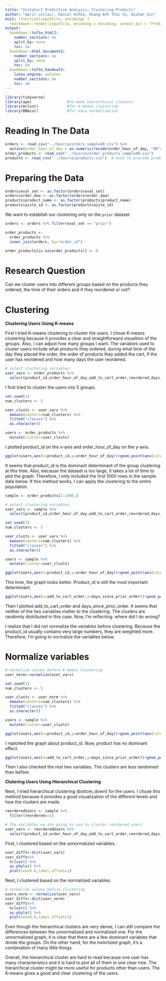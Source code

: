 ```yaml
---
title: "InstaCart Predictive Analysis: Clustering Products"
author: "April Leclair, Daniel Ochoa, Hoang Anh Thai Vu, Qiuhan Sun"
knit: (function(inputFile, encoding) {
  rmarkdown::render(inputFile, encoding = encoding, output_dir = "PredictiveAnalysis_HTML_Output") })
output:
  bookdown::tufte_html2:
    number_sections: no
    split_by: none
    toc: no
  bookdown::html_document2:
    number_sections: no
    split_by: none
    toc: no
  bookdown::tufte_handout2:
    latex_engine: xelatex
    number_sections: no
    toc: no
---
```


```r
library(tidyverse)
library(ape)                #to make hierarchical clusters
library(mclust)             #for k-means clustering
library(BBmisc)             #for data normalization
```

# Reading In The Data
```r
orders <- read_csv("../Source/orders_sample40.csv") %>%
  mutate(order_hour_of_day = as.numeric(recode(order_hour_of_day, "00"=0, "01"=1, "02"=2, "03"=3, "04"=4, "05"=5, "06"=6, "07"=7, "08"=8, "09"=9, "10"=10, "11"=11, "12"=12, "13"=13, "14"=14, "15"=15, "16"=16, "17"=17, "18"=18, "19"=19, "20"=20, "21"=21, "22"=22, "23"=23)))
order_products <- read_csv("../Source/order_products_sample40.csv")
products <- read_csv("../Source/products.csv")  # Used to provide product names (hasn't been incorporated yet)
```

# Preparing the Data

```r
orders$eval_set <- as.factor(orders$eval_set)
orders$order_dow <- as.factor(orders$order_dow)
products$product_name <- as.factor(products$product_name)
products$aisle_id <- as.factor(products$aisle_id)
```

We want to establish our clustering only on the `prior` dataset.
```r
orders <- orders %>% filter(eval_set == "prior")

order_products <-
  order_products %>%
  inner_join(orders, by="order_id")

order_products[is.na(order_products)] <- 0
```


# Research Question

Can we cluster users into different groups based on the products they ordered, the time of their orders and if they reordered or not?

# Clustering

**Clustering Users Using K-means**

First I tried K-means clustering to cluster the users. I chose K-means clustering because it provides a clear and straightforward visualtion of the groups. Also, I can adjust how many groups I want. The variables used to cluster users include what products they ordered, during what time of the day they placed the order, the order of products they added the cart, if the user has reordered and how many days the user reordered. 

```r
# select clustering variables
user_vars <- order_products %>%
  select(product_id,order_hour_of_day,add_to_cart_order,reordered,days_since_prior_order)
```

I first tried to cluster the users into 5 groups. 

```r
set.seed(1)
num_clusters <- 5

user_clusts <- user_vars %>%
  kmeans(centers=num_clusters) %>%
  fitted("classes") %>%  
  as.character()

users <- order_products %>%
  mutate(cluster=user_clusts)
```

I plotted product_id on the x-axis and order_hour_of_day on the y-axis. 

```r
ggplot(users,aes(x=product_id,y=order_hour_of_day))+geom_point(aes(color=cluster))
```

It seems that product_id is the dominant determinant of the group clustering at this time. Also, because the dataset is too large, it takes a lot of time to plot the graph. Therefore, I only included the first 1000 rows in the sample data below. If this method works, I can apply the clustering to the entire population. 

```r
sample <- order_products[1:1000,]
```

```r
# select clustering variables
user_vars <- sample %>%
  select(product_id,order_hour_of_day,add_to_cart_order,reordered,days_since_prior_order)
```

```r
set.seed(1)
num_clusters <- 5

user_clusts <- user_vars %>%
  kmeans(centers=num_clusters) %>%
  fitted("classes") %>%  
  as.character()

users <- sample %>%
  mutate(cluster=user_clusts)
```

```r
ggplot(users,aes(x=product_id,y=order_hour_of_day))+geom_point(aes(color=cluster))
```

This time, the graph looks better. Product_id is still the most important determinant.

```r
ggplot(users,aes(x=add_to_cart_order,y=days_since_prior_order))+geom_point(aes(color=cluster))
```
Then I plotted add_to_cart_order and days_since_prior_order. It seems that neither of the two variables matter to the clustering. The clusters are randomly distributed in this case. Now, I'm reflecting: where did I do wrong?

I realize that I did not normalize the variables before clustering. Because the product_id usually contains very large numbers, they are weighted more. Therefore, I'm going to normalize the variables below. 

# Normalize variables

```r
# normalize values before K-means clustering
user_norm<-normalize(user_vars)
```

```r
set.seed(1)
num_clusters <- 5

user_clusts <- user_norm %>%
  kmeans(centers=num_clusters) %>%
  fitted("classes") %>%  
  as.character()

users <- sample %>%
  mutate(cluster=user_clusts)
```

```r
ggplot(users,aes(x=product_id,y=order_hour_of_day))+geom_point(aes(color=cluster))
```

I replotted the graph about product_id. Now, product has no dominant effect. 

```r
ggplot(users,aes(x=add_to_cart_order,y=days_since_prior_order))+geom_point(aes(color=cluster))
```
Then I also checked the rest two variables. The clusters are less randomed than before.


**Clutering Users Using Hierarchical Clustering**

Next, I tried hierarchical clustering (bottom_down) for the users. I chose this method because it provides a good visualization of the different levels and how the clusters are made.

```r
reorderedUsers <- sample %>%
  filter(reordered==1)

# The variables we are going to use to cluster reordered users
user_vars <- reorderedUsers %>%
  select(product_id,order_hour_of_day,add_to_cart_order,reordered,days_since_prior_order)
```

First, I clustered based on the unnormalized variables.
```r
user_diffs<-dist(user_vars)
user_diffs%>%
  hclust() %>%
  as.phylo() %>%
  plot(cex=0.6,label.offset=1)
```

Next, I clustered based on the normalized variables.
```r
# normalize values before clustering
users_norm <- normalize(user_vars)
user_diffs<-dist(user_norm)
user_diffs%>%
  hclust() %>%
  as.phylo() %>%
  plot(cex=0.6,label.offset=1)
```

Even though the hierarchical clusters are very dense, I can still compare the differences between the unnormalized and normalized one. For the unnormalized graph, it is clear that there are a few dominant variables that divide the groups. On the other hand, for the nomrlized graph, it's a combination of many little things. 

Overall, the hierarchical cluster are hard to read because one user has many characteristics and it is hard to plot all of them in one clear tree. The hierarchical cluster might be more useful for products other than users. The K-means gives a good and clear clustering of the users. 
